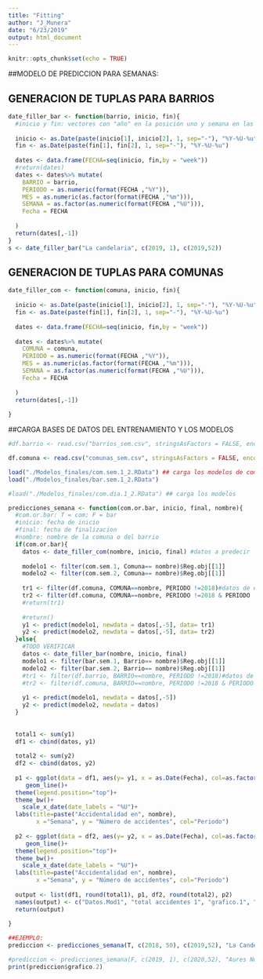```yaml
---
title: "Fitting"
author: "J_Munera"
date: "6/23/2019"
output: html_document
---
```


```r
knitr::opts_chunk$set(echo = TRUE)
```

##MODELO DE PREDICCION PARA SEMANAS:


## GENERACION DE TUPLAS PARA BARRIOS
```r
date_filler_bar <- function(barrio, inicio, fin){
  #inicio y fin: vectores con "año" en la posición uno y semana en las dos
  
  inicio <- as.Date(paste(inicio[1], inicio[2], 1, sep="-"), "%Y-%U-%u")
  fin <- as.Date(paste(fin[1], fin[2], 1, sep="-"), "%Y-%U-%u")
  
  dates <- data.frame(FECHA=seq(inicio, fin,by = "week"))
  #return(dates)
  dates <- dates%>% mutate(
    BARRIO = barrio,
    PERIODO = as.numeric(format(FECHA ,"%Y")),
    MES = as.numeric(as.factor(format(FECHA ,"%m"))),
    SEMANA = as.factor(as.numeric(format(FECHA ,"%U"))),
    Fecha = FECHA
    
  )
  return(dates[,-1]) 
}
s <- date_filler_bar("La candelaria", c(2019, 1), c(2019,52))

```

## GENERACION DE TUPLAS PARA COMUNAS
```r
date_filler_com <- function(comuna, inicio, fin){
  
  inicio <- as.Date(paste(inicio[1], inicio[2], 1, sep="-"), "%Y-%U-%u")
  fin <- as.Date(paste(fin[1], fin[2], 1, sep="-"), "%Y-%U-%u")
  
  dates <- data.frame(FECHA=seq(inicio, fin,by = "week"))
  
  dates <- dates%>% mutate(
    COMUNA = comuna,
    PERIODO = as.numeric(format(FECHA ,"%Y")),
    MES = as.numeric(as.factor(format(FECHA ,"%m"))),
    SEMANA = as.factor(as.numeric(format(FECHA ,"%U"))),
    Fecha = FECHA
    
  )
  return(dates[,-1])
   
}


```


##CARGA BASES DE DATOS DEL ENTRENAMIENTO Y LOS MODELOS
```r
#df.barrio <- read.csv("barrios_sem.csv", stringsAsFactors = FALSE, encoding = "ISO_8859-1", header = T)

df.comuna <- read.csv("comunas_sem.csv", stringsAsFactors = FALSE, encoding = "ISO_8859-1", header = T)

load("./Modelos_finales/com.sem.1_2.RData") ## carga los modelos de comunas
load("./Modelos_finales/bar.sem.1_2.RData") 

```


```r
#load("./Modelos_finales/com.dia.1_2.RData") ## carga los modelos

predicciones_semana <- function(com.or.bar, inicio, final, nombre){
  #com.or.bar: T = com; F = bar
  #inicio: fecha de inicio
  #final: fecha de finalizacion
  #nombre: nombre de la comuna o del barrio
  if(com.or.bar){
    datos <- date_filler_com(nombre, inicio, final) #datos a predecir
    
    modelo1 <- filter(com.sem.1, Comuna== nombre)$Reg.obj[[1]]
    modelo2 <- filter(com.sem.2, Comuna== nombre)$Reg.obj[[1]]
    
    tr1 <- filter(df.comuna, COMUNA==nombre, PERIODO !=2018)#datos de entrenamietno del modelo
    tr2 <- filter(df.comuna, COMUNA==nombre, PERIODO !=2018 & PERIODO !=2017)
    #return(tr1)
    
    #return()
    y1 <- predict(modelo1, newdata = datos[,-5], data= tr1)
    y2 <- predict(modelo2, newdata = datos[,-5], data= tr2)
  }else{
    #TODO VERIFICAR
    datos <- date_filler_bar(nombre, inicio, final)
    modelo1 <- filter(bar.sem.1, Barrio== nombre)$Reg.obj[[1]]
    modelo2 <- filter(bar.sem.2, Barrio== nombre)$Reg.obj[[1]]
    #tr1 <- filter(df.barrio, BARRIO==nombre, PERIODO !=2018)#datos de entrenamietno del modelo
    #tr2 <- filter(df.comuna, BARRIO==nombre, PERIODO !=2018 & PERIODO !=2017)
    
    y1 <- predict(modelo1, newdata = datos[,-5])
    y2 <- predict(modelo2, newdata = datos)
  }
  
  
  total1 <- sum(y1)
  df1 <- cbind(datos, y1)
  
  total2 <- sum(y2)
  df2 <- cbind(datos, y2)
  
  p1 <- ggplot(data = df1, aes(y= y1, x = as.Date(Fecha), col=as.factor(PERIODO)))+ geom_point()+
     geom_line()+
  theme(legend.position="top")+
  theme_bw()+
    scale_x_date(date_labels = "%U")+
  labs(title=paste("Accidentalidad en", nombre),
        x ="Semana", y = "Número de accidentes", col="Periodo")
  
  p2 <- ggplot(data = df2, aes(y= y2, x = as.Date(Fecha), col=as.factor(PERIODO)))+ geom_point()+
     geom_line()+
  theme(legend.position="top")+
  theme_bw()+
    scale_x_date(date_labels = "%U")+
  labs(title=paste("Accidentalidad en", nombre),
        x ="Semana", y = "Número de accidentes", col="Periodo")
  
  output <- list(df1, round(total1), p1, df2, round(total2), p2)
  names(output) <- c("Datos.Mod1", "total accidentes 1", "grafico.1", "Datos.Mod2", "total accidentes 2", "grafico.2")
  return(output)
  
}

##EJEMPLO:
prediccion <- predicciones_semana(T, c(2018, 50), c(2019,52), "La Candelaria")

#prediccion <- predicciones_semana(F, c(2019, 1), c(2020,52), "Aures No.1")
print(prediccion$grafico.2)
```